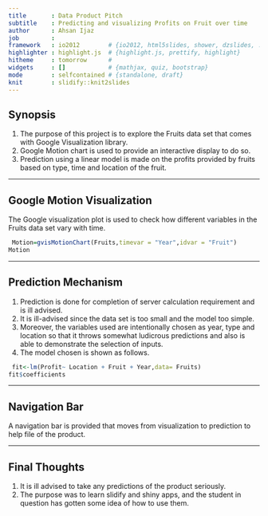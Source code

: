 ```yaml
---
title       : Data Product Pitch
subtitle    : Predicting and visualizing Profits on Fruit over time
author      : Ahsan Ijaz
job         : 
framework   : io2012        # {io2012, html5slides, shower, dzslides, ...}
highlighter : highlight.js  # {highlight.js, prettify, highlight}
hitheme     : tomorrow      # 
widgets     : []            # {mathjax, quiz, bootstrap}
mode        : selfcontained # {standalone, draft}
knit        : slidify::knit2slides
---
```



## Synopsis

1. The purpose of this project is to explore the Fruits data set that comes with Google Visualization library.
2. Google Motion chart is used to provide an interactive display to do so.
3. Prediction using a linear model is made on the profits provided by fruits based on type, time and location of the fruit.

--- 


## Google Motion Visualization
The Google visualization plot is used to check how different variables in the Fruits data set vary with time.
```r
 Motion=gvisMotionChart(Fruits,timevar = "Year",idvar = "Fruit")
Motion
```

---

## Prediction Mechanism

1. Prediction is done for completion of server calculation requirement and is ill advised.
2. It is ill-advised since the data set is too small and the model too simple.
3. Moreover, the variables used are intentionally chosen as year, type and location so that it throws somewhat ludicrous predictions and also is able to demonstrate the selection of inputs.
4. The model chosen is shown as follows.

```r
 fit<-lm(Profit~ Location + Fruit + Year,data= Fruits)
fit$coefficients
```

---

## Navigation Bar

A navigation bar is provided that moves from visualization to prediction to help file of the product.

---

## Final Thoughts

1. It is ill advised to take any predictions of the product seriously.
2. The purpose was to learn slidify and shiny apps, and the student in question has gotten some idea of how to use them.



